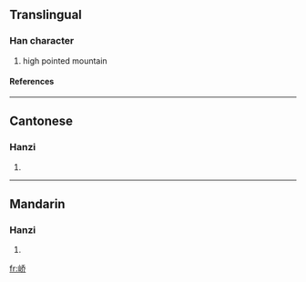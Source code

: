 {{see|嶠}}

==Translingual==
===Han character===
{{Han char|rn=46|rad=山|as=06|sn=9|four=|canj=山竹大中 (UHKL)}}
# high pointed mountain
====References====
{{Han ref|kx=0311.061|hdz=10770.160|uh=5CE4|ud=23780}}
----
==Cantonese==
===Hanzi===
{{yue-hanzi|jyut=|y=giu6, kiu4}}
# {{defn|Cantonese}}
----
==Mandarin==
===Hanzi===
{{cmn-hanzi|tra=嶠|pin=[[jiào]] (jiao4)|wg=chiao<sup>4</sup>}}
# {{defn|Mandarin}}

[[fr:峤]]